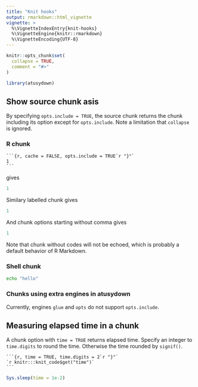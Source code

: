 ```yaml
---
title: "Knit hooks"
output: rmarkdown::html_vignette
vignette: >
  %\VignetteIndexEntry{knit-hooks}
  %\VignetteEngine{knitr::rmarkdown}
  %\VignetteEncoding{UTF-8}
---
```


```r
knitr::opts_chunk$set(
  collapse = TRUE,
  comment = "#>"
)
```

```r
library(atusydown)
```

## Show source chunk asis

By specifying `opts.include = TRUE`, 
the source chunk returns the chunk including its option except for `opts.include`.
Note a limitation that `collapse` is ignored.

### R chunk

````
```{r, cache = FALSE, opts.include = TRUE`r "}"`
1
```
````

gives

```r
1
```

Similary labelled chunk gives

```r
1
```

And chunk options starting without comma gives

```r
1
```

Note that chunk without codes will not be echoed, 
which is probably a default behavior of R Markdown.

### Shell chunk

```sh
echo "hello"
```

### Chunks using extra engines in atusydown

Currently, engines `glue` and `opts` do not support `opts.include`.

## Measuring elapsed time in a chunk

A chunk option with `time = TRUE` returns elapsed time.
Specify an integer to `time.digits` to round the time.
Otherwise the time rounded by `signif()`.

````
```{r, time = TRUE, time.digits = 2`r "}"`
`r knitr:::knit_code$get("time")`
```
````

```r
Sys.sleep(time = 1e-2)
```


